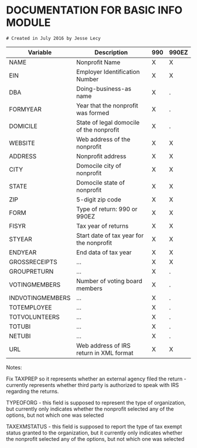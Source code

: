 # DOCUMENTATION FOR BASIC INFO MODULE

```
# Created in July 2016 by Jesse Lecy
```

Variable | Description | 990 | 990EZ
---------|-------------|-----|------------
NAME | Nonprofit Name | X | X
EIN | Employer Identification Number | X | X
DBA | Doing-business-as name | X | .
FORMYEAR | Year that the nonprofit was formed | X | .
DOMICILE | State of legal domocile of the nonprofit | X | .
WEBSITE | Web address of the nonprofit | X | X
ADDRESS | Nonprofit address | X | X
CITY | Domocile city of nonprofit | X | X
STATE | Domocile state of nonprofit | X | X
ZIP | 5-digit zip code | X | X
FORM | Type of return: 990 or 990EZ | X | X
FISYR | Tax year of returns | X | X
STYEAR | Start date of tax year for the nonprofit | X | X
ENDYEAR | End data of tax year | X | X
GROSSRECEIPTS | ... | X | X
GROUPRETURN | ... | X | .
VOTINGMEMBERS | Number of voting board members | X | .
INDVOTINGMEMBERS | ... | X | .
TOTEMPLOYEE  | ... | X | .
TOTVOLUNTEERS | ... | X | .
TOTUBI | ... | X | .
NETUBI | ... | X | .
URL  | Web address of IRS return in XML format | X | X

	                          
Notes: 

Fix TAXPREP so it represents whether an external agency filed the return - currently represents whether third party is authorized to speak with IRS regarding the returns.

TYPEOFORG - this field is supposed to represent the type of organization, but currently only indicates whether the nonprofit selected any of the options, but not which one was selected

TAXEXMSTATUS - this field is supposed to report the type of tax exempt status granted to the organization, but it currently only indicates whether the nonprofit selected any of the options, but not which one was selected
